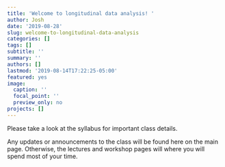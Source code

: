 ```yaml
---
title: 'Welcome to longitudinal data analysis! '
author: Josh
date: '2019-08-28'
slug: welcome-to-longitudinal-data-analysis
categories: []
tags: []
subtitle: ''
summary: ''
authors: []
lastmod: '2019-08-14T17:22:25-05:00'
featured: yes
image:
  caption: ''
  focal_point: ''
  preview_only: no
projects: []
---
```


Please take a look at the syllabus for important class details. 

Any updates or announcements to the class will be found here on the main page. Otherwise, the lectures and workshop pages will where you will spend most of your time.  


